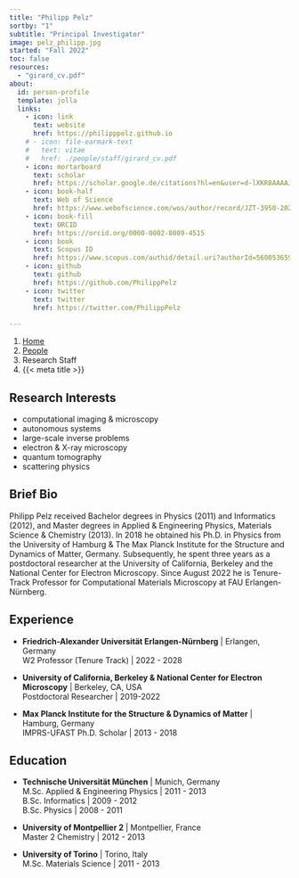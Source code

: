 ```yaml
---
title: "Philipp Pelz"
sortby: "1"
subtitle: "Principal Investigator"
image: pelz_philipp.jpg
started: "Fall 2022"
toc: false
resources: 
  - "girard_cv.pdf"
about:
  id: person-profile
  template: jolla
  links:
    - icon: link
      text: website
      href: https://philipppelz.github.io
    # - icon: file-earmark-text
    #   text: vitae
    #   href: ./people/staff/girard_cv.pdf
    - icon: mortarboard
      text: scholar
      href: https://scholar.google.de/citations?hl=en&user=d-lXKR8AAAAJ
    - icon: book-half
      text: Web of Science
      href: https://www.webofscience.com/wos/author/record/JZT-3950-2024
    - icon: book-fill
      text: ORCID
      href: https://orcid.org/0000-0002-8009-4515   
    - icon: book
      text: Scopus ID
      href: https://www.scopus.com/authid/detail.uri?authorId=56005365900      
    - icon: github
      text: github
      href: https://github.com/PhilippPelz
    - icon: twitter
      text: twitter
      href: https://twitter.com/PhilippPelz
     
---
```


```{=html}
<nav aria-label="breadcrumb">
  <ol class="breadcrumb">
    <li class="breadcrumb-item"><a href="../../index.html">Home</a></li>
    <li class="breadcrumb-item"><a href="../../people.html">People</a></li>
    <li class="breadcrumb-item active">Research Staff</li>
    <li class="breadcrumb-item active" aria-current="page">{{< meta title >}}</li>
  </ol>
</nav>
```

:::{#person-profile}
:::

## Research Interests
- computational imaging & microscopy
- autonomous systems
- large-scale inverse problems
- electron & X-ray microscopy
- quantum tomography
- scattering physics

## Brief Bio

Philipp Pelz received Bachelor degrees in Physics (2011) and Informatics (2012), and Master degrees in Applied & Engineering Physics, Materials Science & Chemistry (2013). In 2018 he obtained his Ph.D. in Physics from the University of Hamburg & The Max Planck Institute for the Structure and Dynamics of Matter, Germany. Subsequently, he spent three years as a postdoctoral researcher at the University of California, Berkeley and the National Center for Electron Microscopy. Since August 2022 he is Tenure-Track Professor for Computational Materials Microscopy at FAU Erlangen-Nürnberg.

## Experience

- **Friedrich-Alexander Universität Erlangen-Nürnberg** | Erlangen, Germany<br />
  W2 Professor (Tenure Track) | 2022 - 2028

- **University of California, Berkeley & National Center for Electron Microscopy** | Berkeley, CA, USA<br />
  Postdoctoral Researcher | 2019-2022<br />

- **Max Planck Institute for the Structure & Dynamics of Matter** | Hamburg, Germany<br />
  IMPRS-UFAST Ph.D. Scholar | 2013 - 2018



<!-- ## Journal Editing -->


## Education

- **Technische Universität München** | Munich, Germany<br />
  M.Sc. Applied & Engineering Physics | 2011 - 2013<br />
  B.Sc. Informatics | 2009 - 2012<br />
  B.Sc. Physics | 2008 - 2011<br />

- **University of Montpellier 2** | Montpellier, France<br />
  Master 2 Chemistry | 2012 - 2013<br />

- **University of Torino** | Torino, Italy<br />
M.Sc. Materials Science | 2011 - 2013<br />

